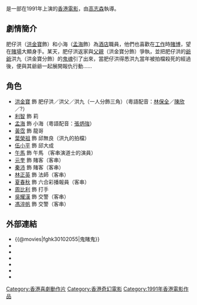 {{noteTA
|T=zh-hk:洪福齊天; zh-tw:鬼賭鬼; zh-cn:鬼賭鬼
}}
{{Infobox Film
| name           = -{zh-hk:洪福齊天;zh-cn:鬼賭鬼;zh-tw:鬼賭鬼}-
| original_name  = ''{{lang|en|Gambling Ghost}}''
| image          = The Gambling Ghost poster.jpg
| caption        = 
| director       = [[高志森|高志森]]
| producer       = [[高志森|高志森]]、[[洪金寶|洪金寶]]
| producer_2     = 李永洪
| writer         = 高志森
| story          = 高志森、陳學人
| starring       = [[洪金寶|洪金寶]]<br>[[孟海_(演員)|孟海]]<br>[[利智|利智]]<br>[[黃霑|黃霑]]
| music          = [[袁卓凡|袁卓凡]]、[[鄧少林|鄧少林]]
| cinematography = 李嘉高
| editing        = 金馬
| studio         = 金葉電影公司<br>高志森影業有限公司
| distributor    = 新寶影片發行有限公司
| released       = {{BHKG}}：{{film date|1991|3|2}}
| runtime        = 93分鐘
| country        = {{英屬香港電影}}
| language       = 粵語
| budget         = 
| gross          = HK $7,729,690.00
| imdb_id        = tt0102055
| tw_name        = 鬼賭鬼
| hk_name        = 洪福齊天
}}

{{engname|《-{zh-hk:洪福齊天;zh-cn:鬼賭鬼;zh-tw:鬼賭鬼}-》|''Gambling Ghost''}}是一部在1991年上演的[[香港|香港]][[電影|電影]]，由[[高志森|高志森]]執導。

==劇情簡介==
肥仔洪（[[洪金寶|洪金寶]]飾）和小海（[[孟海_(演員)|孟海]]飾）為[[酒店|酒店]]職員，他們也喜歡在[[職業|工作]]時[[賭博|賭博]]，望在[[賭場|賭場]]大顯身手。某天，肥仔洪返家與[[父親|父親]]（洪金寶分飾）爭執，並把肥仔洪的[[爺爺|爺爺]]洪九（洪金寶分飾）的[[鬼魂|鬼魂]]引了出來，當肥仔洪得悉洪九當年被拍檔殺死的經過後，便與其爺爺一起展開報仇行動……

==角色==
* [[洪金寶|洪金寶]] 飾 肥仔洪／洪父／洪九（一人分飾三角）（粵語配音：[[林保全|林保全]]／[[陳欣_(配音員)|陳欣]]／?）
* [[利智|利智]] 飾 莉 
* [[孟海_(演員)|孟海]] 飾 小海（粵語配音：[[張炳強|張炳強]]）
* [[黃霑|黃霑]] 飾 龍哥 
* [[葉榮祖|葉榮祖]] 飾 邱無良（洪九的拍檔）
* [[伍小平|伍小平]] 飾 邱大成
* [[午馬|午馬]] 飾 午馬 （客串演道士的演員）
* [[元奎|元奎]] 飾 賭客（客串） 
* [[秦沛|秦沛]] 飾 賭客（客串） 
* [[林正英|林正英]] 飾 法師（客串）
* [[夏春秋|夏春秋]] 飾 六合彩播報員（客串）
* [[周比利|周比利]] 飾 打手
* [[吳耀漢|吳耀漢]] 飾 交警（客串）
* [[馮淬帆|馮淬帆]] 飾 交警（客串）

==外部連結==
*{{@movies|fghk30102055|鬼賭鬼}}
*{{douban|title=鬼賭鬼}}
*{{Mtime|23820|鬼賭鬼}}
*{{Amg movie|366266|洪福齊天}}
*{{rotten-tomatoes|gambling-ghost-hong-fu-qi-tian|洪福齊天}}
*{{hkmdb title|7401|洪福齊天}}
*{{imdb title|0102055|洪福齊天}}

{{林正英}}

[[Category:香港喜劇動作片|Category:香港喜劇動作片]]
[[Category:香港奇幻電影|Category:香港奇幻電影]]
[[Category:1991年香港電影作品|Category:1991年香港電影作品]]